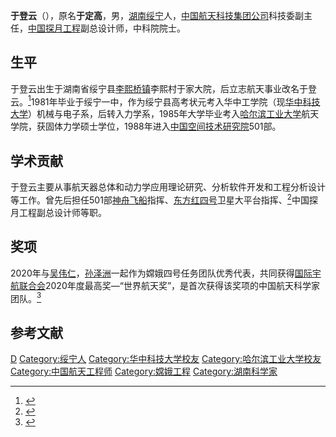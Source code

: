 '''于登云'''（{{bd|1961年|11月|}}），原名'''于定高'''，男，[[湖南省|湖南]][[绥宁县|绥宁]]人，[[中国航天科技集团公司|中国航天科技集团公司]]科技委副主任，[[中国探月工程|中国探月工程]]副总设计师，中科院院士。

== 生平 ==
于登云出生于湖南省绥宁县[[李熙桥镇|李熙桥镇]]李熙村于家大院，后立志航天事业改名于登云。<ref>{{cite web |title=李熙桥镇人文风情地理系列---李熙村|url=http://www.shaoyangwenshi.com/23/987.html|website=邵阳文史 |accessdate=2021-02-12}}</ref>1981年毕业于绥宁一中，作为绥宁县高考状元考入华中工学院（现[[华中科技大学|华中科技大学]]）机械与电子系，后转入力学系，1985年大学毕业考入[[哈尔滨工业大学|哈尔滨工业大学]]航天学院，获固体力学硕士学位，1988年进入[[中国空间技术研究院|中国空间技术研究院]]501部。

== 学术贡献 ==
于登云主要从事航天器总体和动力学应用理论研究、分析软件开发和工程分析设计等工作。曾先后担任501部[[神舟飞船|神舟飞船]]指挥、[[东方红四号|东方红四号]]卫星大平台指挥、<ref>{{cite web |title=于登云 |url=http://www.hnsnnews.com/Info.aspx?id=1323&modelid=1&p=2 |website=绥宁新闻网 |accessdate=2021-02-12 |archive-date=2014-10-25 |archive-url=https://web.archive.org/web/20141025130611/http://www.hnsnnews.com/Info.aspx?ModelId=1&Id=1323&P=2 }}</ref>中国探月工程副总设计师等职。

== 奖项 ==
2020年与[[吴伟仁|吴伟仁]]，[[孙泽洲|孙泽洲]]一起作为嫦娥四号任务团队优秀代表，共同获得[[国际宇航联合会|国际宇航联合会]]2020年度最高奖—“世界航天奖”，是首次获得该奖项的中国航天科学家团队。<ref>{{cite web |title=嫦娥四号工程团队优秀代表获得国际宇航联合会2020年度“世界航天奖” |url=https://www.sohu.com/a/404717729_120769722 |website=搜狐 |accessdate=2021-02-12}}</ref>

==参考文献==
{{reflist}}

{{中国科学院信息技术科学部院士}}

{{Authority control}}

{{DEFAULTSORT:}}
[[Category:于姓|D]]
[[Category:绥宁人|Category:绥宁人]]
[[Category:华中科技大学校友|Category:华中科技大学校友]]
[[Category:哈尔滨工业大学校友|Category:哈尔滨工业大学校友]]
[[Category:中国航天工程师|Category:中国航天工程师]]
[[Category:嫦娥工程|Category:嫦娥工程]]
[[Category:湖南科学家|Category:湖南科学家]]